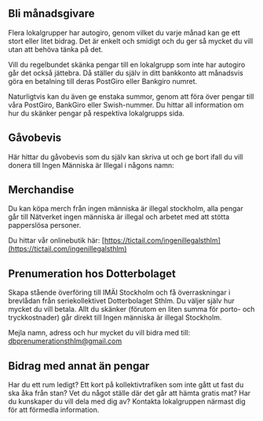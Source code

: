
## Bli månadsgivare

Flera lokalgrupper har autogiro, genom vilket du varje månad kan ge ett stort eller litet bidrag. Det är enkelt och smidigt och du ger så mycket du vill utan att behöva tänka på det.

Vill du regelbundet skänka pengar till en lokalgrupp som inte har autogiro går det också jättebra. Då ställer du själv in ditt bankkonto att månadsvis göra en betalning till deras PostGiro eller Bankgiro numret.

Naturligtvis kan du även ge enstaka summor, genom att föra över pengar till våra PostGiro, BankGiro eller Swish-nummer. Du hittar all information om hur du skänker pengar på respektiva lokalgrupps sida.

## Gåvobevis

Här hittar du gåvobevis som du själv kan skriva ut och ge bort ifall du vill donera till Ingen Människa är Illegal i någons namn:

<div className="wrapper">
  <Download
    label="Julgåva kort (A4)"
    button="Ladda ner kort"
    url="/julgava-imai-sverige-2.pdf"
  />
  <Download
    label="Julgåva vikbart kort (A6)"
    button="Ladda ner kort"
    url="/julgava-kort-imai-sverige-2.pdf"
  />
</div>

## Merchandise

Du kan köpa merch från ingen människa är illegal stockholm, alla pengar går till Nätverket ingen människa är illegal och arbetet med att stötta papperslösa personer.

Du hittar vår onlinebutik här: [https://tictail.com/ingenillegalsthlm](https://tictail.com/ingenillegalsthlm)

## Prenumeration hos Dotterbolaget

Skapa stående överföring till IMÄI Stockholm och få överraskningar i brevlådan från seriekollektivet Dotterbolaget Sthlm. Du väljer själv hur mycket du vill betala. Allt du skänker (förutom en liten summa för porto- och tryckkostnader) går direkt till Ingen människa är illegal Stockholm.

Mejla namn, adress och hur mycket du vill bidra med till: [dbprenumerationsthlm@gmail.com](dbprenumerationsthlm@gmail.com)

## Bidrag med annat än pengar

Har du ett rum ledigt? Ett kort på kollektivtrafiken som inte gått ut fast du ska åka från stan? Vet du något ställe där det går att hämta gratis mat? Har du kunskaper du vill dela med dig av? Kontakta lokalgruppen närmast dig för att förmedla information.
